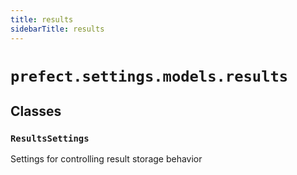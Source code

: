 ```yaml
---
title: results
sidebarTitle: results
---
```


# `prefect.settings.models.results`

## Classes

### `ResultsSettings` <sup><a href="https://github.com/prefecthq/prefect/blob/main/src/prefect/settings/models/results.py#L14" target="_blank"><Icon icon="github" style="width: 14px; height: 14px;" /></a></sup>


Settings for controlling result storage behavior

